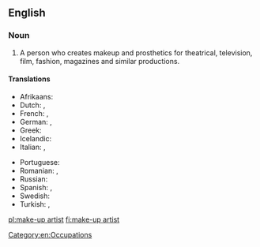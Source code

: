 ==English==
{{wikipedia}}

===Noun===
{{en-noun|head=[[make-up]] [[artist]]}}

# A person who creates makeup and prosthetics for theatrical, television, film, fashion, magazines and similar productions.

====Translations====
{{trans-top|artist who creates makeup for theatrical, television, or film productions}}
* Afrikaans: {{t|af|grimeerder}}
* Dutch: {{t+|nl|grimeur|m}}, {{t+|nl|grimeuse|f}}
* French: {{t+|fr|maquilleur|m}}, {{t+|fr|maquilleuse|f}}
* German: {{t|de|Visagist|m}}, {{t|de|Maskenbildner|m}}
* Greek: {{t+|el|μακιγιέζ|f}}
* Icelandic: {{t|is|sminka|f}}
* Italian: {{t|it|truccatore|m}}, {{t|it|truccatrice|f}}
{{trans-mid}}
* Portuguese: {{t+|pt|maquiador|m}}
* Romanian: {{t+|ro|machior|m}}, {{t+|ro|machioră|f}}
* Russian: {{t+|ru|гримёр|m}}
* Spanish: {{t+|es|maquillador|m}}, {{t+|es|maquilladora|f}}
* Swedish: {{t+|sv|maskör|c}}
* Turkish: {{t|tr|makyör|m}}, {{t|tr|makyöz|f}}
{{trans-bottom}}

[[Category:en:Occupations]]

[[pl:make-up artist]]
[[fi:make-up artist]]